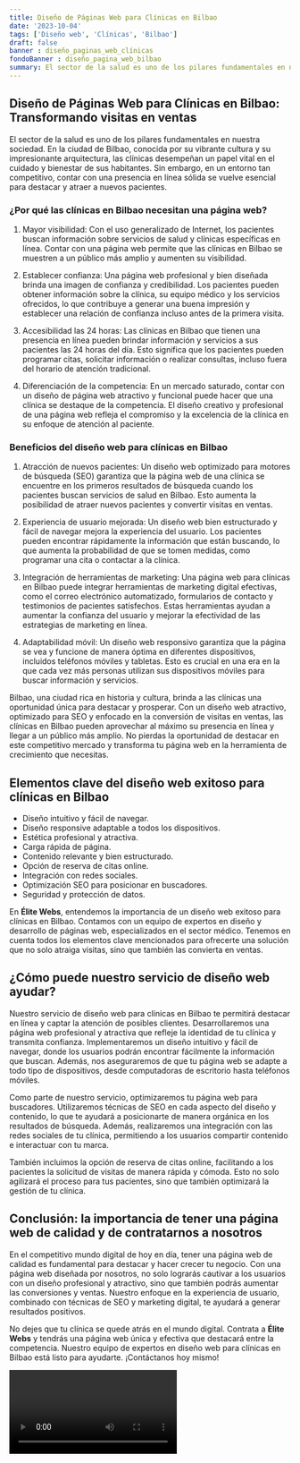 ```yaml
---
title: Diseño de Páginas Web para Clínicas en Bilbao
date: '2023-10-04'
tags: ['Diseño web', 'Clínicas', 'Bilbao']
draft: false
banner : diseño_paginas_web_clínicas
fondoBanner : diseño_pagina_web_bilbao
summary: El sector de la salud es uno de los pilares fundamentales en nuestra sociedad. En la ciudad de Bilbao, conocida por su vibrante cultura y su impresionante arquitectura, las clínicas desempeñan un papel vital en el cuidado y bienestar de sus habitantes. Sin embargo, en un entorno tan competitivo, contar con una presencia en línea sólida se vuelve esencial para destacar y atraer a nuevos pacientes.
---
```


## Diseño de Páginas Web para Clínicas en Bilbao: Transformando visitas en ventas

El sector de la salud es uno de los pilares fundamentales en nuestra sociedad. En la ciudad de Bilbao, conocida por su vibrante cultura y su impresionante arquitectura, las clínicas desempeñan un papel vital en el cuidado y bienestar de sus habitantes. Sin embargo, en un entorno tan competitivo, contar con una presencia en línea sólida se vuelve esencial para destacar y atraer a nuevos pacientes.

### ¿Por qué las clínicas en Bilbao necesitan una página web?

1. Mayor visibilidad: Con el uso generalizado de Internet, los pacientes buscan información sobre servicios de salud y clínicas específicas en línea. Contar con una página web permite que las clínicas en Bilbao se muestren a un público más amplio y aumenten su visibilidad.

2. Establecer confianza: Una página web profesional y bien diseñada brinda una imagen de confianza y credibilidad. Los pacientes pueden obtener información sobre la clínica, su equipo médico y los servicios ofrecidos, lo que contribuye a generar una buena impresión y establecer una relación de confianza incluso antes de la primera visita.

3. Accesibilidad las 24 horas: Las clínicas en Bilbao que tienen una presencia en línea pueden brindar información y servicios a sus pacientes las 24 horas del día. Esto significa que los pacientes pueden programar citas, solicitar información o realizar consultas, incluso fuera del horario de atención tradicional.

4. Diferenciación de la competencia: En un mercado saturado, contar con un diseño de página web atractivo y funcional puede hacer que una clínica se destaque de la competencia. El diseño creativo y profesional de una página web refleja el compromiso y la excelencia de la clínica en su enfoque de atención al paciente.

### Beneficios del diseño web para clínicas en Bilbao

1. Atracción de nuevos pacientes: Un diseño web optimizado para motores de búsqueda (SEO) garantiza que la página web de una clínica se encuentre en los primeros resultados de búsqueda cuando los pacientes buscan servicios de salud en Bilbao. Esto aumenta la posibilidad de atraer nuevos pacientes y convertir visitas en ventas.

2. Experiencia de usuario mejorada: Un diseño web bien estructurado y fácil de navegar mejora la experiencia del usuario. Los pacientes pueden encontrar rápidamente la información que están buscando, lo que aumenta la probabilidad de que se tomen medidas, como programar una cita o contactar a la clínica.

3. Integración de herramientas de marketing: Una página web para clínicas en Bilbao puede integrar herramientas de marketing digital efectivas, como el correo electrónico automatizado, formularios de contacto y testimonios de pacientes satisfechos. Estas herramientas ayudan a aumentar la confianza del usuario y mejorar la efectividad de las estrategias de marketing en línea.

4. Adaptabilidad móvil: Un diseño web responsivo garantiza que la página se vea y funcione de manera óptima en diferentes dispositivos, incluidos teléfonos móviles y tabletas. Esto es crucial en una era en la que cada vez más personas utilizan sus dispositivos móviles para buscar información y servicios.

Bilbao, una ciudad rica en historia y cultura, brinda a las clínicas una oportunidad única para destacar y prosperar. Con un diseño web atractivo, optimizado para SEO y enfocado en la conversión de visitas en ventas, las clínicas en Bilbao pueden aprovechar al máximo su presencia en línea y llegar a un público más amplio. No pierdas la oportunidad de destacar en este competitivo mercado y transforma tu página web en la herramienta de crecimiento que necesitas.

<GifSeo />

<Cta />

## Elementos clave del diseño web exitoso para clínicas en Bilbao

- Diseño intuitivo y fácil de navegar.
- Diseño responsive adaptable a todos los dispositivos.
- Estética profesional y atractiva.
- Carga rápida de página.
- Contenido relevante y bien estructurado.
- Opción de reserva de citas online.
- Integración con redes sociales.
- Optimización SEO para posicionar en buscadores.
- Seguridad y protección de datos.

En **Élite Webs**, entendemos la importancia de un diseño web exitoso para clínicas en Bilbao. Contamos con un equipo de expertos en diseño y desarrollo de páginas web, especializados en el sector médico. Tenemos en cuenta todos los elementos clave mencionados para ofrecerte una solución que no solo atraiga visitas, sino que también las convierta en ventas.

## ¿Cómo puede nuestro servicio de diseño web ayudar?

Nuestro servicio de diseño web para clínicas en Bilbao te permitirá destacar en línea y captar la atención de posibles clientes. Desarrollaremos una página web profesional y atractiva que refleje la identidad de tu clínica y transmita confianza. Implementaremos un diseño intuitivo y fácil de navegar, donde los usuarios podrán encontrar fácilmente la información que buscan. Además, nos aseguraremos de que tu página web se adapte a todo tipo de dispositivos, desde computadoras de escritorio hasta teléfonos móviles.

Como parte de nuestro servicio, optimizaremos tu página web para buscadores. Utilizaremos técnicas de SEO en cada aspecto del diseño y contenido, lo que te ayudará a posicionarte de manera orgánica en los resultados de búsqueda. Además, realizaremos una integración con las redes sociales de tu clínica, permitiendo a los usuarios compartir contenido e interactuar con tu marca.

También incluimos la opción de reserva de citas online, facilitando a los pacientes la solicitud de visitas de manera rápida y cómoda. Esto no solo agilizará el proceso para tus pacientes, sino que también optimizará la gestión de tu clínica.

## Conclusión: la importancia de tener una página web de calidad y de contratarnos a nosotros

En el competitivo mundo digital de hoy en día, tener una página web de calidad es fundamental para destacar y hacer crecer tu negocio. Con una página web diseñada por nosotros, no solo lograrás cautivar a los usuarios con un diseño profesional y atractivo, sino que también podrás aumentar las conversiones y ventas. Nuestro enfoque en la experiencia de usuario, combinado con técnicas de SEO y marketing digital, te ayudará a generar resultados positivos.

No dejes que tu clínica se quede atrás en el mundo digital. Contrata a **Élite Webs** y tendrás una página web única y efectiva que destacará entre la competencia. Nuestro equipo de expertos en diseño web para clínicas en Bilbao está listo para ayudarte. ¡Contáctanos hoy mismo!

<Video />

<CtaBot job='Clínicas' city='Bilbao'/>

<Gmaps query='Bilbao+españa+maps' />